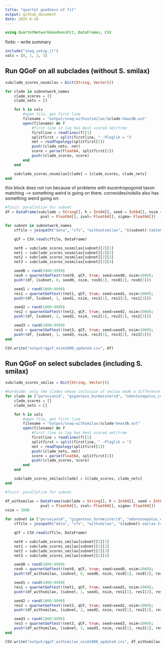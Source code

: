 ```yaml
---
title: "quartet goodness of fit"
output: github_document
date: 2025-6-18
---
```


```julia
using QuartetNetworkGoodnessFit, DataFrames, CSV
```

fixits:
- write summary

```julia
include("snaq_setup.jl")
vals = [0, 1, 2, 3]
```

## Run QGoF on all subclades (without S. smilax)

```julia
subclade_scores_nosmilax = Dict{String, Vector}()

for clade in subnetwork_names
    clade_scores = []
    clade_nets = []

    for h in vals
        #open file, get first line
        filename = "output/snaq-withoutsmilax/$clade-hmax$h.out"
        open(filename) do f
            #first line in log has best scored net/tree
            firstline = readlines(f)[1]
            splitfirst = split(firstline, " -Ploglik = ")
            net = readTopology(splitfirst[1])
            push!(clade_nets, net)
            score = parse(Float64, splitfirst[2])
            push!(clade_scores, score)
        end
    end

    subclade_scores_nosmilax[clade] = [clade_scores, clade_nets]
end
```

this block does not run because of problems with eucentropogonid taxon matching --> something weird is going on there.
correoides/nobilis also has something weird going on:

```julia
#fixit: parallelize for subnet
df = DataFrame(subclade = String[], h = Int64[], seed = Int64[], nsim = Int64[],
                pval = Float64[], zval= Float64[], sigma= Float64[])

for subnet in subnetwork_names
    cffile = joinpath("data", "cfs", "withoutsmilax", "$(subnet)-tableCF.csv");

    qCF = CSV.read(cffile, DataFrame)

    net0 = subclade_scores_nosmilax[subnet][2][1]
    net1 = subclade_scores_nosmilax[subnet][2][2]
    net2 = subclade_scores_nosmilax[subnet][2][3]
    net3 = subclade_scores_nosmilax[subnet][2][4]

    seed0 = rand(1000:9999)
    res0 = quarnetGoFtest!(net0, qCF, true; seed=seed0, nsim=1000);
    push!(df, [subnet, 0, seed0, nsim, res0[1], res0[2], res0[3]])

    seed1 = rand(1000:9999)
    res1 = quarnetGoFtest!(net1, qCF, true; seed=seed1, nsim=1000);
    push!(df, [subnet, 1, seed1, nsim, res1[1], res1[2], res1[3]])

    seed2 = rand(1000:9999)
    res2 = quarnetGoFtest!(net2, qCF, true; seed=seed2, nsim=1000);
    push!(df, [subnet, 2, seed2, nsim, res2[1], res2[2], res2[3]])

    seed3 = rand(1000:9999)
    res3 = quarnetGoFtest!(net3, qCF, true; seed=seed3, nsim=1000);
    push!(df, [subnet, 3, seed3, nsim, res3[1], res3[2], res3[3]])
end

CSV.write("output/qgof_nsim1000_updated.csv", df)
```

## Run QGoF on select subclades (including S. smilax)
```julia
subclade_scores_smilax = Dict{String, Vector}()

#hardcode: only the clades whose inclusion of smilax made a difference in their topology
for clade in ["peruvianid", "giganteus_burmeisterid", "odontosepalus_colombianid"]
    clade_scores = []
    clade_nets = []

    for h in vals
        #open file, get first line
        filename = "output/snaq-withsmilax/$clade-hmax$h.out"
        open(filename) do f
            #first line in log has best scored net/tree
            firstline = readlines(f)[1]
            splitfirst = split(firstline, " -Ploglik = ")
            net = readTopology(splitfirst[1])
            push!(clade_nets, net)
            score = parse(Float64, splitfirst[2])
            push!(clade_scores, score)
        end
    end

    subclade_scores_smilax[clade] = [clade_scores, clade_nets]
end
```

```julia
#fixit: parallelize for subnet

df_withsmilax = DataFrame(subclade = String[], h = Int64[], seed = Int64[], nsim = Int64[],
                pval = Float64[], zval= Float64[], sigma= Float64[])
nsim = 1000

for subnet in ["peruvianid", "giganteus_burmeisterid", "odontosepalus_colombianid"]
    cffile = joinpath("data", "cfs", "withsmilax", "$(subnet)-smilax-tableCF.csv");

    qCF = CSV.read(cffile, DataFrame)

    net0 = subclade_scores_smilax[subnet][2][1]
    net1 = subclade_scores_smilax[subnet][2][2]
    net2 = subclade_scores_smilax[subnet][2][3]
    net3 = subclade_scores_smilax[subnet][2][4]

    seed0 = rand(1000:9999)
    res0 = quarnetGoFtest!(net0, qCF, true; seed=seed0, nsim=1000);
    push!(df_withsmilax, [subnet, 0, seed0, nsim, res0[1], res0[2], res0[3]])

    seed1 = rand(1000:9999)
    res1 = quarnetGoFtest!(net1, qCF, true; seed=seed1, nsim=1000);
    push!(df_withsmilax, [subnet, 1, seed1, nsim, res1[1], res1[2], res1[3]])

    seed2 = rand(1000:9999)
    res2 = quarnetGoFtest!(net2, qCF, true; seed=seed2, nsim=1000);
    push!(df_withsmilax, [subnet, 2, seed2, nsim, res2[1], res2[2], res2[3]])

    seed3 = rand(1000:9999)
    res3 = quarnetGoFtest!(net3, qCF, true; seed=seed3, nsim=1000);
    push!(df_withsmilax, [subnet, 3, seed3, nsim, res3[1], res3[2], res3[3]])
end

CSV.write("output/qgof_withsmilax_nsim1000_updated.csv", df_withsmilax)
```
